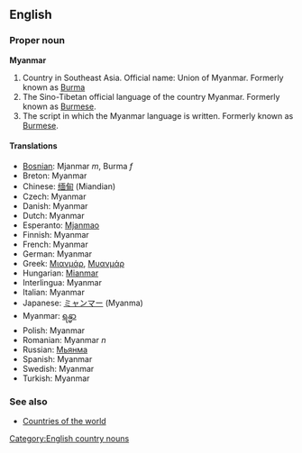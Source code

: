 ==English==

===Proper noun===
'''Myanmar'''

# Country in Southeast Asia. Official name: Union of Myanmar. Formerly known as [[Burma]]
# The Sino-Tibetan official language of the country Myanmar. Formerly known as [[Burmese]].
# The script in which the Myanmar language is written. Formerly known as [[Burmese]].

====Translations====
*[[Bosnian]]: Mjanmar ''m'', Burma ''f''
*Breton: Myanmar
*Chinese: [[缅甸]] (Miandian)
*Czech: Myanmar
*Danish: Myanmar
*Dutch: Myanmar
*Esperanto: [[Mjanmao]]
*Finnish: Myanmar
*French: Myanmar
*German: Myanmar
*Greek: [[Μιανμάρ]], [[Μυανμάρ]]
*Hungarian: [[Mianmar]]
*Interlingua: Myanmar
*Italian: Myanmar
*Japanese: [[ミャンマー]] (Myanma)
*Myanmar: [[ရန္မာ]]
*Polish: Myanmar
*Romanian: Myanmar ''n''
*Russian: [[Мьянма]]
*Spanish: Myanmar
*Swedish: Myanmar
*Turkish: Myanmar

===See also===
*[[Countries of the world]]
[[Category:English country nouns]]